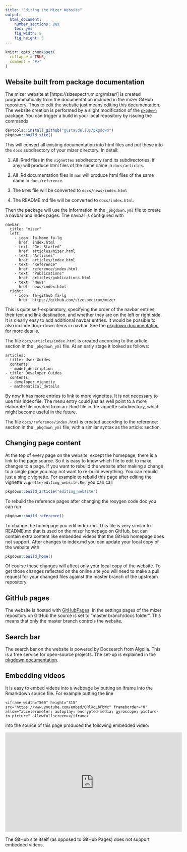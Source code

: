 ```yaml
---
title: "Editing the Mizer Website"
output:
  html_document:
    number_sections: yes
    toc: yes
    fig_width: 5
    fig_height: 5
---
```


```r
knitr::opts_chunk$set(
  collapse = TRUE,
  comment = "#>"
)
```


## Website built from package documentation
The mizer website at [https://sizespectrum.org/mizer/] is created
programmatically from the documentation included in the mizer GitHub
repository. Thus to edit the website just means editing this documentation.
The website creation is performed by a slight modification of the 
[`pkgdown`](https://pkgdown.r-lib.org/index.html) package. You can trigger
a build in your local repository by issuing the commands
```r
devtools::install_github("gustavdelius/pkgdown")
pkgdown::build_site()
```
This will convert all existing documentation into html files and put these
into the `docs` subdirectory of your mizer directory. In detail:

1. All .Rmd files in the `vignettes` subdirectory (and its subdirectories, if
   any) will produce html files of the same name in `docs/articles`.

2. All .Rd documentation files in `man` will produce html files of the same
   name in `docs/reference`.
   
4. The `NEWS` file will be converted to `docs/news/index.html`

5. The README.md file will be converted to `docs/index.html`.

Then the package will use the information in the `_pkgdown.yml` file to
create a navbar and index pages. The navbar is configured with
```
navbar:
  title: "mizer"
  left:
    - icon: fa-home fa-lg
      href: index.html
    - text: "Get Started"
      href: articles/mizer.html
    - text: "Articles"
      href: articles/index.html
    - text: "Reference"
      href: reference/index.html
    - text: "Publications"
      href: articles/publications.html
    - text: "News"
      href: news/index.html
  right:
    - icon: fa-github fa-lg
      href: https://github.com/sizespectrum/mizer
```
This is quite self-explanatory, specifying the order of the navbar entries,
their text and link destination, and whether they are on the left or right side.
It is clearly easy to add additional navbar entries.
It would be possible to also include drop-down items in navbar. See the
[pkgdown documentation](https://pkgdown.r-lib.org/articles/pkgdown.html#navigation-bar)
for more details.

The file `docs/articles/index.html` is created according to the article: 
section in the `_pkgdown_yml` file. At an early stage it looked as follows:
```
articles:
- title: User Guides
  contents:
  - model_description
- title: Developer Guides
  contents:
  - developer_vignette
  - mathematical_details
```
By now it has more entries to link to more vignettes. It
is not necessary to use this index file. The menu entry could just as well
point to a more elaborate file created from an .Rmd file in the vignette
subdirectory, which might become useful in the future.

The file `docs/reference/index.html` is created according to the reference:
section in the `_pkgdown_yml` file, with a similar syntax as the article:
section.

## Changing page content
At the top of every page on the website, except the homepage, there is
a link to the page source. So it is easy to know which file to edit to
make changes to a page. If you want to rebuild the website after making
a change to a single page you may not want to re-build everything. You can
rebuild just a single vignette. For example to rebuild this page after 
editing the vignette `vignette/editing_website.Rmd` you can call
```r
pkgdown::build_article("editing_website")
```
To rebuild the reference pages after changing the roxygen code doc you can
run
```r
pkgdown::build_reference()
```

To change the homepage you edit index.md. This file is very similar to 
README.md that is used on the mizer homepage on GitHub, but can contain
extra content like embedded videos that the GitHub homepage does not
support. After changes to index.md you can update your local copy of
the website with
```r
pkgdown::build_home()
```

Of course these changes will affect only your local copy of the website.
To get those changes reflected on the online site you will need to make
a pull request for your changed files against the master branch of the upstream 
repository. 


## GitHub pages
The website is hosted with [GitHubPages](https://pages.github.com/). In the
settings pages of the mizer repository on GitHub the source is set to
"master branch/docs folder". This means that only the master branch controls
the website.


## Search bar
The search bar on the website is powered by Docsearch from Algolia.
This is a free service for open-source projects. The set-up is
explained in the 
[pkgdown documentation](https://pkgdown.r-lib.org/articles/pkgdown.html#search).


## Embedding videos
It is easy to embed videos into a webpage by putting an iframe into the
Rmarkdown source file. For example putting the line
```
<iframe width="560" height="315" src="https://www.youtube.com/embed/0RlXqLbFbWc" frameborder="0" allow="accelerometer; autoplay; encrypted-media; gyroscope; picture-in-picture" allowfullscreen></iframe>
```
into the source of this page produced the following embedded video:

<iframe width="560" height="315" src="https://www.youtube.com/embed/0RlXqLbFbWc" frameborder="0" allow="accelerometer; autoplay; encrypted-media; gyroscope; picture-in-picture" allowfullscreen></iframe>

The GitHub site itself (as opposed to GitHub Pages) does not support
embedded videos. 
